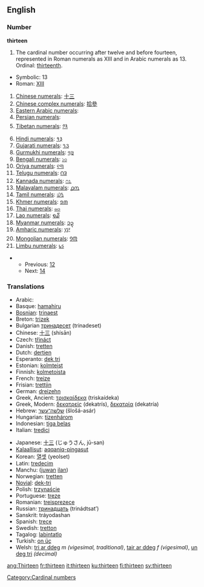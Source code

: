 ==English==

===Number===
'''thirteen'''

# The cardinal number occurring after twelve and before fourteen, represented in Roman numerals as XIII and in Arabic numerals as 13. Ordinal: [[thirteenth]].

*Symbolic: 13
*Roman: [[XIII]]
#[[w:Chinese numerals|Chinese numerals]]: [[十三]]
#[[w:Chinese numerals|Chinese complex numerals]]: [[拾參]]
#[[w:Eastern Arabic numerals|Eastern Arabic numerals]]: {{ARchar|[[١٣]]}}
#[[w:Eastern Arabic numerals|Persian numerals]]: {{FAchar|[[۱۳]]}}
#[[w:Indian numerals|Tibetan numerals]]: [[༡༣]]
#[[w:Indian numerals|Hindi numerals]]: [[१३]]
#[[w:Indian numerals|Gujarati numerals]]: [[૧૩]]
#[[w:Indian numerals|Gurmukhi numerals]]: [[੧੩]]
#[[w:Indian numerals|Bengali numerals]]: [[১৩]]
#[[w:Indian numerals|Oriya numerals]]: [[୧୩]]
#[[w:Indian numerals|Telugu numerals]]: [[౧౩]]
#[[w:Indian numerals|Kannada numerals]]: [[೧೩]]
#[[w:Indian numerals|Malayalam numerals]]: [[൧൩]]
#[[w:Indian numerals|Tamil numerals]]: [[௰௩]]
#[[w:Khmer script|Khmer numerals]]: [[១៣]]
#[[w:Thai numerals|Thai numerals]]: [[๑๓]]
#[[w:Lao alphabet|Lao numerals]]: [[໑໓]]
#[[w:Burmese alphabet|Myanmar numerals]]: [[၁၃]]
#[[w:Amharic language|Amharic numerals]]: [[፲፫]]
#[[w:Mongolian alphabet|Mongolian numerals]]: [[᠑᠓]]
#[[w:Limbu language|Limbu numerals]]: [[᥇᥉]]

**Previous: [[twelve|12]]
**Next: [[fourteen|14]]

===Translations===
{{top}}
*Arabic: {{ARchar|[[ثلاثة عشر]]}} {{Unicode|(θalá:θaʈ ʕášar)}}
*Basque: [[hamahiru]]
*[[Bosnian]]: [[trinaest]]
*Breton: [[trizek]]
*Bulgarian [[тринадесет]] (trinadeset)
*Chinese: [[十三]] (shísān)
*Czech: [[třináct]]
*Danish: [[tretten]]
*Dutch: [[dertien]] {{f}}
*Esperanto: [[dek tri]]
*Estonian: [[kolmteist]]
*Finnish: [[kolmetoista]]
*French: [[treize]] {{m}}
*Frisian: [[trettjin]]
*German: [[dreizehn]] {{f}}
*Greek, Ancient: [[τρισκαίδεκα]] (triskaídeka)
*Greek, Modern: [[δεκατρείς]] (dekatrís), [[δεκατρία]] (dekatría)
*Hebrew: [[שלשה־עשר]] (šlošá-asár)
*Hungarian: [[tizenhárom]]
*Indonesian: [[tiga belas]]
*Italian: [[tredici]] {{m}}
{{mid}}
*Japanese: [[十三]] (じゅうさん, jū-san)
*[[Kalaallisut]]: [[aqqaniq-pingasut]]
*Korean: [[열셋]] (yeolset)
*Latin: [[tredecim]]
*Manchu: ([[juwan]] [[ilan]])
*Norwegian: [[tretten]]
*[[Novial]]: [[dek-tri]]
*Polish: [[trzynaście]]
*Portuguese: [[treze]]
*Romanian: [[treisprezece]]
*Russian: [[тринадцать]] (trinádtsat’)
*Sanskrit: tráyodashan
*Spanish: [[trece]]
*Swedish: [[tretton]]
*Tagalog: [[labintatlo]]
*Turkish: [[on üç]]
*Welsh: [[tri ar ddeg]] ''m (vigesimal, traditional)'', [[tair ar ddeg]] ''f (vigesimal)'', [[un deg tri]] ''(decimal)''
{{bottom}}

[[Category:Cardinal numbers]]

[[ang:Thirteen]]
[[fr:thirteen]]
[[it:thirteen]]
[[ku:thirteen]]
[[fi:thirteen]]
[[sv:thirteen]]